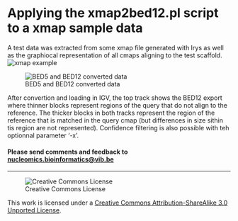 Applying the xmap2bed12.pl script to a xmap sample data
==========

A test data was extracted from some xmap file generated with Irys as well as the graphiocal representation of all cmaps aligning to the test scaffold.
![xmap example](pictures/xmap_example.png)

![BED5 and BED12 converted data](pictures/xmap2bed12_example.png)

After convertion and loading in IGV, the top track shows the BED12 export where thinner blocks represent regions of the query that do not align to the reference. The thicker blocks in both tracks represent the region of the reference that is matched in the query cmap (but differences in size sithin tis region are not represented). Confidence filtering is also possible with teh optionnal parameter '-x'.

<h4>Please send comments and feedback to <a href="mailto:nucleomics.bioinformatics@vib.be">nucleomics.bioinformatics@vib.be</a></h4>

------------

![Creative Commons License](http://i.creativecommons.org/l/by-sa/3.0/88x31.png?raw=true)

This work is licensed under a [Creative Commons Attribution-ShareAlike 3.0 Unported License](http://creativecommons.org/licenses/by-sa/3.0/).
